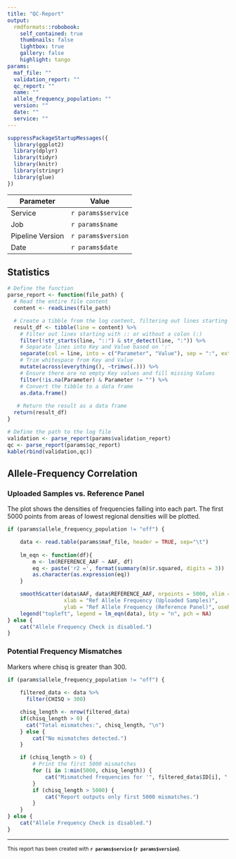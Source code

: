 ---
title: "QC-Report"
output:
  rmdformats::robobook:
    self_contained: true
    thumbnails: false
    lightbox: true
    gallery: false
    highlight: tango
params:
  maf_file: ""
  validation_report: ""
  qc_report: ""
  name: ""
  allele_frequency_population: ""
  version: ""
  date: ""
  service: ""
---

```{r setup, echo=FALSE, include=FALSE}
suppressPackageStartupMessages({
  library(ggplot2)
  library(dplyr)
  library(tidyr)
  library(knitr)
  library(stringr)
  library(glue)
})
```

| Parameter        | Value                       |
|------------------|-----------------------------|
| Service          | `r params$service`          |
| Job              | `r params$name`             |
| Pipeline Version | `r params$version`          |
| Date             | `r params$date`             |

## Statistics
```{r echo=FALSE, warning=FALSE}

# Define the function
parse_report <- function(file_path) {
  # Read the entire file content
  content <- readLines(file_path)

  # Create a tibble from the log content, filtering out lines starting with :: and those without ':'
  result_df <- tibble(line = content) %>%
    # Filter out lines starting with :: or without a colon (:)
    filter(!str_starts(line, "::") & str_detect(line, ":")) %>%
    # Separate lines into Key and Value based on ':'
    separate(col = line, into = c("Parameter", "Value"), sep = ":", extra = "merge") %>%
    # Trim whitespace from Key and Value
    mutate(across(everything(), ~trimws(.))) %>%
    # Ensure there are no empty Key values and fill missing Values
    filter(!is.na(Parameter) & Parameter != "") %>%
    # Convert the tibble to a data frame
    as.data.frame()
  
   # Return the result as a data frame
  return(result_df)
}

# Define the path to the log file
validation <- parse_report(params$validation_report)
qc <- parse_report(params$qc_report)
kable(rbind(validation,qc))

```

## Allele-Frequency Correlation

### Uploaded Samples vs. Reference Panel

The plot shows the densities of frequencies falling into each part. The first 5000 points from areas of lowest regional densities will be plotted.

```{r echo=FALSE}
if (params$allele_frequency_population != "off") {

    data <- read.table(params$maf_file, header = TRUE, sep="\t")
    
    lm_eqn <- function(df){
        m <- lm(REFERENCE_AAF ~ AAF, df)
        eq <- paste('r2 =', format(summary(m)$r.squared, digits = 3))
        as.character(as.expression(eq))
    }

    smoothScatter(data$AAF, data$REFERENCE_AAF, nrpoints = 5000, xlim = c(0, 1),
                  xlab = "Ref Allele Frequency (Uploaded Samples)", 
                  ylab = "Ref Allele Frequency (Reference Panel)", useRaster = TRUE)
    legend("topleft", legend = lm_eqn(data), bty = "n", pch = NA)
} else {
    cat("Allele Frequency Check is disabled.")
}

```

### Potential Frequency Mismatches

Markers where chisq is greater than 300. 

```{r echo=FALSE}

if (params$allele_frequency_population != "off") {
    
    filtered_data <- data %>%
      filter(CHISQ > 300)

    chisq_length <- nrow(filtered_data)
    if(chisq_length > 0) {
      cat("Total mismatches:", chisq_length, "\n")
    } else {
        cat("No mismatches detected.")
    }

    if (chisq_length > 0) {
        # Print the first 5000 mismatches
        for (i in 1:min(5000, chisq_length)) {
            cat("Mismatched frequencies for '", filtered_data$ID[i], "' f[", filtered_data$REF[i], ",", filtered_data$ALT[i],"] = [", (1-filtered_data$AAF[i]), ",", filtered_data$AAF[i],"] vs [", (1-filtered_data$REFERENCE_AAF[i]), ",", filtered_data$REFERENCE_AAF[i],"], chisq ", filtered_data$CHISQ[i], "\n", sep = "")
        }
        if (chisq_length > 5000) {
            cat("Report outputs only first 5000 mismatches.")
        }
    }
} else {
    cat("Allele Frequency Check is disabled.")
}
```

---

<small>
This report has been created with **`r params$service` (`r params$version`)**.
</small>